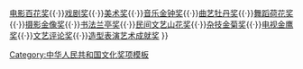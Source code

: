 {{Navbox
|name=中国文艺奖项
|title=中国文艺奖项
|above=[[中国文学艺术界联合会]]主办
|list1=[[金鸡奖|电影金鸡奖]]{{·}}[[百花奖|电影百花奖]]{{·}}[[中国戏剧奖|戏剧奖]]{{·}}[[中国美术奖|美术奖]]{{·}}[[中国音乐金钟奖|音乐金钟奖]]{{·}}[[中国曲艺牡丹奖|曲艺牡丹奖]]{{·}}[[中国舞蹈荷花奖|舞蹈荷花奖]]{{·}}[[中国摄影金像奖|摄影金像奖]]{{·}}[[中国书法兰亭奖|书法兰亭奖]]{{·}}[[中国民间文艺山花奖|民间文艺山花奖]]{{·}}[[中国杂技金菊奖|杂技金菊奖]]{{·}}[[中国电视金鹰奖|电视金鹰奖]]{{·}}[[中国文联文艺评论奖|文艺评论奖]]{{·}}[[造型表演艺术成就奖]]
}}<noinclude>
[[Category:中华人民共和国文化奖项模板]]
</noinclude>